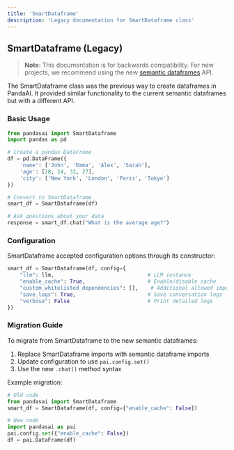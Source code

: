 ```yaml
---
title: 'SmartDataframe'
description: 'Legacy documentation for SmartDataframe class'
---
```


## SmartDataframe (Legacy)

> **Note**: This documentation is for backwards compatibility. For new projects, we recommend using the new [semantic dataframes](/dataframes) API.

The SmartDataframe class was the previous way to create dataframes in PandaAI. It provided similar functionality to the current semantic dataframes but with a different API.

### Basic Usage

```python
from pandasai import SmartDataframe
import pandas as pd

# Create a pandas DataFrame
df = pd.DataFrame({
    'name': ['John', 'Emma', 'Alex', 'Sarah'],
    'age': [28, 24, 32, 27],
    'city': ['New York', 'London', 'Paris', 'Tokyo']
})

# Convert to SmartDataframe
smart_df = SmartDataframe(df)

# Ask questions about your data
response = smart_df.chat("What is the average age?")
```

### Configuration

SmartDataframe accepted configuration options through its constructor:

```python
smart_df = SmartDataframe(df, config={
    "llm": llm,                              # LLM instance
    "enable_cache": True,                    # Enable/disable cache
    "custom_whitelisted_dependencies": [],    # Additional allowed imports
    "save_logs": True,                       # Save conversation logs
    "verbose": False                         # Print detailed logs
})
```

### Migration Guide

To migrate from SmartDataframe to the new semantic dataframes:

1. Replace SmartDataframe imports with semantic dataframe imports
2. Update configuration to use `pai.config.set()`
3. Use the new `.chat()` method syntax

Example migration:

```python
# Old code
from pandasai import SmartDataframe
smart_df = SmartDataframe(df, config={"enable_cache": False})

# New code
import pandasai as pai
pai.config.set({"enable_cache": False})
df = pai.DataFrame(df)
```
